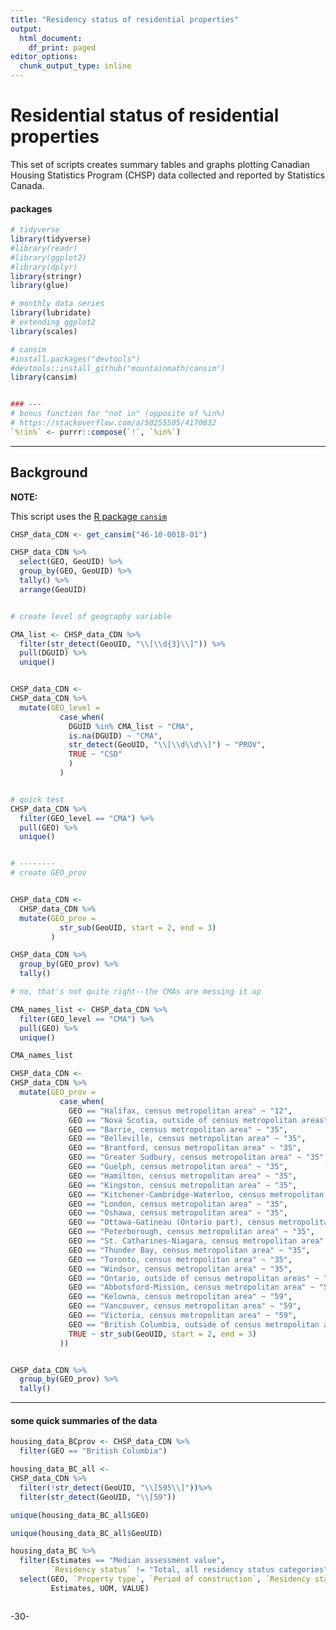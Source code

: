 ```yaml
---
title: "Residency status of residential properties"
output:
  html_document:
    df_print: paged
editor_options:
  chunk_output_type: inline
---
```

<!--
Copyright 2018 Province of British Columbia

Licensed under the Apache License, Version 2.0 (the "License");
you may not use this file except in compliance with the License.
You may obtain a copy of the License at

http://www.apache.org/licenses/LICENSE-2.0

Unless required by applicable law or agreed to in writing, software distributed under the License is distributed on an "AS IS" BASIS,
WITHOUT WARRANTIES OR CONDITIONS OF ANY KIND, either express or implied.
See the License for the specific language governing permissions and limitations under the License.
-->


# Residential status of residential properties


This set of scripts creates summary tables and graphs plotting Canadian Housing Statistics Program (CHSP) data collected and reported by Statistics Canada.


#### packages

```r

# tidyverse
library(tidyverse)
#library(readr)
#library(ggplot2) 
#library(dplyr)
library(stringr)
library(glue)

# monthly data series
library(lubridate)
# extending ggplot2
library(scales)

# cansim
#install.packages("devtools")
#devtools::install_github("mountainmath/cansim")
library(cansim)


### ---
# bonus function for "not in" (opposite of %in%)
# https://stackoverflow.com/a/50255505/4170032
`%!in%` <- purrr::compose(`!`, `%in%`)

```

---

## Background





**NOTE:**

This script uses the [R package `cansim`](https://github.com/mountainMath/cansim)


```r

CHSP_data_CDN <- get_cansim("46-10-0018-01")


```


```r

CHSP_data_CDN %>%
  select(GEO, GeoUID) %>%
  group_by(GEO, GeoUID) %>%
  tally() %>%
  arrange(GeoUID)


# create level of geography variable

CMA_list <- CHSP_data_CDN %>%
  filter(str_detect(GeoUID, "\\[\\d{3}\\]")) %>%
  pull(DGUID) %>%
  unique()


CHSP_data_CDN <- 
CHSP_data_CDN %>%
  mutate(GEO_level =
           case_when(
             DGUID %in% CMA_list ~ "CMA",
             is.na(DGUID) ~ "CMA",
             str_detect(GeoUID, "\\[\\d\\d\\]") ~ "PROV",
             TRUE ~ "CSD"
             )
           )


# quick test
CHSP_data_CDN %>%
  filter(GEO_level == "CMA") %>%
  pull(GEO) %>%
  unique()


# --------
# create GEO_prov


CHSP_data_CDN <-
  CHSP_data_CDN %>%
  mutate(GEO_prov =
           str_sub(GeoUID, start = 2, end = 3)
         )

CHSP_data_CDN %>%
  group_by(GEO_prov) %>%
  tally()

# no, that's not quite right--the CMAs are messing it up

CMA_names_list <- CHSP_data_CDN %>%
  filter(GEO_level == "CMA") %>%
  pull(GEO) %>%
  unique()

CMA_names_list

CHSP_data_CDN <-
CHSP_data_CDN %>%
  mutate(GEO_prov =
           case_when(
             GEO == "Halifax, census metropolitan area" ~ "12",
             GEO == "Nova Scotia, outside of census metropolitan areas" ~ "12",
             GEO == "Barrie, census metropolitan area" ~ "35",
             GEO == "Belleville, census metropolitan area" ~ "35",
             GEO == "Brantford, census metropolitan area" ~ "35",
             GEO == "Greater Sudbury, census metropolitan area" ~ "35",
             GEO == "Guelph, census metropolitan area" ~ "35",
             GEO == "Hamilton, census metropolitan area" ~ "35",
             GEO == "Kingston, census metropolitan area" ~ "35",
             GEO == "Kitchener-Cambridge-Waterloo, census metropolitan area" ~ "35",
             GEO == "London, census metropolitan area" ~ "35",
             GEO == "Oshawa, census metropolitan area" ~ "35",
             GEO == "Ottawa-Gatineau (Ontario part), census metropolitan area" ~ "35",
             GEO == "Peterborough, census metropolitan area" ~ "35",
             GEO == "St. Catharines-Niagara, census metropolitan area" ~ "35",
             GEO == "Thunder Bay, census metropolitan area" ~ "35",
             GEO == "Toronto, census metropolitan area" ~ "35",
             GEO == "Windsor, census metropolitan area" ~ "35",
             GEO == "Ontario, outside of census metropolitan areas" ~ "35",
             GEO == "Abbotsford-Mission, census metropolitan area" ~ "59",           
             GEO == "Kelowna, census metropolitan area" ~ "59",            
             GEO == "Vancouver, census metropolitan area" ~ "59",
             GEO == "Victoria, census metropolitan area" ~ "59",
             GEO == "British Columbia, outside of census metropolitan areas" ~ "59",
             TRUE ~ str_sub(GeoUID, start = 2, end = 3)
           ))


CHSP_data_CDN %>%
  group_by(GEO_prov) %>%
  tally()

```



---

#### some quick summaries of the data 

```r

housing_data_BCprov <- CHSP_data_CDN %>%
  filter(GEO == "British Columbia") 

housing_data_BC_all <- 
CHSP_data_CDN %>%
  filter(!str_detect(GeoUID, "\\[595\\]"))%>%
  filter(str_detect(GeoUID, "\\[59")) 

```



```r

unique(housing_data_BC_all$GEO)

unique(housing_data_BC_all$GeoUID)

```


```r
housing_data_BC %>%
  filter(Estimates == "Median assessment value",
         `Residency status` != "Total, all residency status categories") %>%
  select(GEO, `Property type`, `Period of construction`, `Residency status`,
         Estimates, UOM, VALUE) 



```




-30-